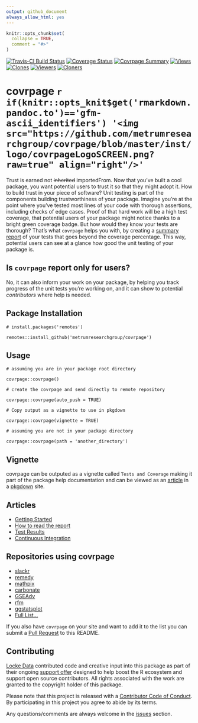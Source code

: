```yaml
---
output: github_document
always_allow_html: yes
---
```


<!-- README.md is generated from README.Rmd. Please edit that file -->

```r
knitr::opts_chunk$set(
  collapse = TRUE,
  comment = "#>"
)
```

[![Travis-CI Build Status](https://travis-ci.org/metrumresearchgroup/covrpage.svg?branch=master)](https://travis-ci.org/metrumresearchgroup/covrpage)
[![Coverage Status](https://img.shields.io/codecov/c/github/metrumresearchgroup/covrpage/master.svg)](https://codecov.io/github/metrumresearchgroup/covrpage?branch=master)
[![Covrpage Summary](https://covrpage.herokuapp.com/badge/metrumresearchgroup/covrpage)](https://covrpage.herokuapp.com/url/metrumresearchgroup/covrpage)
[![Views](http://ghtraffic.herokuapp.com/badge/metrumresearchgroup/covrpage/views)](https://github.com/metrumresearchgroup/covrpage/graphs/traffic)
[![Clones](http://ghtraffic.herokuapp.com/badge/metrumresearchgroup/covrpage/clones)](https://github.com/metrumresearchgroup/covrpage/graphs/traffic)
[![Viewers](http://ghtraffic.herokuapp.com/badge/metrumresearchgroup/covrpage/viewers)](https://github.com/metrumresearchgroup/covrpage/graphs/traffic)
[![Cloners](http://ghtraffic.herokuapp.com/badge/metrumresearchgroup/covrpage/cloners)](https://github.com/metrumresearchgroup/covrpage/graphs/traffic)

# covrpage `r if(knitr::opts_knit$get('rmarkdown.pandoc.to')=='gfm-ascii_identifiers') '<img src="https://github.com/metrumresearchgroup/covrpage/blob/master/inst/logo/covrpageLogoSCREEN.png?raw=true" align="right"/>'`

Trust is earned not ~~inherited~~ importedFrom. Now that you've built a cool package, you want potential users to trust it so that they might adopt it. How to build trust in your piece of software? Unit testing is part of the components building trustworthiness of your package. Imagine you're at the point where you've tested most lines of your code with thorough assertions, including checks of edge cases. Proof of that hard work will be a high test coverage, that potential users of your package might notice thanks to a bright green coverage badge. But how would they know your tests are thorough? That's what `covrpage` helps you with, by creating a [summary report](tests/README.md) of your tests that goes beyond the coverage percentage. This way, potential users can see at a glance how good the unit testing of your package is.

## Is `covrpage` report only for users?

No, it can also inform your work on your package, by helping you track progress of the unit tests you're working on, and it can show to potential _contributors_ where help is needed.

## Package Installation

```
# install.packages('remotes')

remotes::install_github('metrumresearchgroup/covrpage')
```

## Usage

```
# assuming you are in your package root directory

covrpage::covrpage()

# create the covrpage and send directly to remote repository

covrpage::covrpage(auto_push = TRUE)

# Copy output as a vignette to use in pkgdown

covrpage::covrpage(vignette = TRUE)

# assuming you are not in your package directory

covrpage::covrpage(path = 'another_directory')

```

## Vignette

covrpage can be outputed as a vignette called `Tests and Coverage` making it part of the package help documentation and can be viewed as an [article](https://metrumresearchgroup.github.io/covrpage/articles/tests_and_coverage.html) in a [pkgdown](https://github.com/r-lib/pkgdown) site.

## Articles

  - [Getting Started](https://metrumresearchgroup.github.io/covrpage/articles/get-started.html)
  - [How to read the report](https://metrumresearchgroup.github.io/covrpage/articles/how-to-read-covrpage-report.html)
  - [Test Results](https://metrumresearchgroup.github.io/covrpage/articles/Test_Results.html)
  - [Continuous Integration](https://metrumresearchgroup.github.io/covrpage/articles/Continuous_Integration.html)

## Repositories using covrpage

  - [slackr](https://github.com/hrbrmstr/slackr/tree/master/tests)
  - [remedy](https://github.com/thinkr-open/remedy/tree/master/tests)
  - [mathpix](https://github.com/jonocarroll/mathpix/tree/master/tests)
  - [carbonate](https://github.com/yonicd/carbonate/tree/master/tests)
  - [GSEAdv](https://github.com/llrs/GSEAdv/tree/master/tests)
  - [rfm](https://github.com/rsquaredacademy/rfm/tree/master/tests)
  - [ggstatsplot](https://github.com/IndrajeetPatil/ggstatsplot/tree/master/tests)
  - [Full List...](https://github.com/search?l=Markdown&o=desc&q=covrpage+filename%3AREADME.md+path%3Atests&s=indexed&type=Code)

If you also have `covrpage` on your site and want to add it to the list you can submit a [Pull Request](https://github.com/metrumresearchgroup/covrpage/pulls?utf8=%E2%9C%93&q=is%3Apr) to this README.

## Contributing

[Locke Data](https://itsalocke.com) contributed code and creative input into this package as part of their ongoing [support offer](https://itsalocke.com/blog/package-support-offer/) designed to help boost the R ecosystem and support open source contributors. All rights associated with the work are granted to the copyright holder of this package.

Please note that this project is released with a [Contributor Code of Conduct](CONDUCT.md). By participating in this project you agree to abide by its terms.

Any questions/comments are always welcome in the [issues](https://github.com/metrumresearchgroup/covrpage/issues) section.
